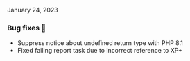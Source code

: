 
<ReleaseDate>January 24, 2023</ReleaseDate>

<h3>Bug fixes 🐛</h3>

- Suppress notice about undefined return type with PHP 8.1
- Fixed failing report task due to incorrect reference to XP+
